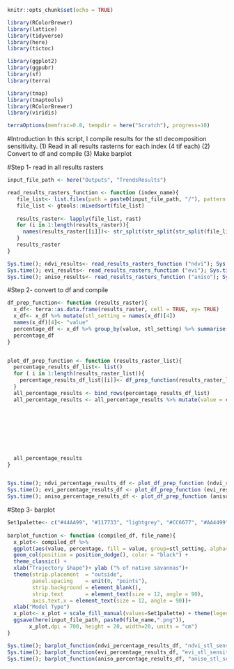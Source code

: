 ```r
knitr::opts_chunk$set(echo = TRUE)
```

```r
library(RColorBrewer)
library(lattice)
library(tidyverse)
library(here)
library(tictoc)

library(ggplot2)
library(ggpubr)
library(sf)
library(terra)

library(tmap)
library(tmaptools)
library(RColorBrewer)
library(viridis)

terraOptions(memfrac=0.8, tempdir = here("Scratch"), progress=10)
```
#Introduction
In this script, I compile results for the stl decomposition sensitivity. 
(1) Read in all results rasterns for each index (4 tif each)
(2) Convert to df and compile
(3) Make barplot 

#Step 1- read in all results rasters
```r
input_file_path <- here("Outputs", "TrendsResults")

read_results_rasters_function <- function (index_name){
   file_list<- list.files(path = paste0(input_file_path, "/"), pattern = paste0("*",index_name,"*"), all.files = T, full.names = T)
   file_list <- gtools::mixedsort(file_list)
   
   results_raster<- lapply(file_list, rast)
   for (i in 1:length(results_raster)){
     names(results_raster[[i]])<- str_split(str_split(str_split(file_list[i], "/")[[1]][9], ".tif")[[1]][1], "_")[[1]][2]
   }
   results_raster
}

Sys.time(); ndvi_results<- read_results_rasters_function ("ndvi"); Sys.time()
Sys.time(); evi_results<- read_results_rasters_function ("evi"); Sys.time()
Sys.time(); aniso_results<- read_results_rasters_function ("aniso"); Sys.time()
```

#Step 2- convert to df and compile 
```r
df_prep_function<- function (results_raster){
  x_df<- terra::as.data.frame(results_raster, cell = TRUE, xy= TRUE)
  x_df<- x_df %>% mutate(stl_setting = names(x_df)[4])
  names(x_df)[4]<- "value"
  percentage_df <- x_df %>% group_by(value, stl_setting) %>% summarise(count= n()) %>% mutate(percentage= (count/nrow(x_df))*100) 
  percentage_df
}


plot_df_prep_function <- function (results_raster_list){
  percentage_results_df_list<- list()
  for ( i in 1:length(results_raster_list)){
    percentage_results_df_list[[i]]<- df_prep_function(results_raster_list[[i]])
  }
  all_percentage_results <- bind_rows(percentage_results_df_list)
  all_percentage_results <- all_percentage_results %>% mutate(value = case_when(value== 1~ "Linear decrease",
                                                                                value==2~ "Linear increase",
                                                                                value==4~ "Step decrease",
                                                                                value==5~"Step increase",
                                                                                value==6~"Quadratic decrease (accelerated)",
                                                                                value==7~"Quadratic decrease (decelerated)",
                                                                                value==8~"Quadratic increase (accelerated)",
                                                                                value==9~"Quadratic increase (decelerated)",
                                                                                TRUE~"No trend"))
  all_percentage_results
}  


Sys.time(); ndvi_percentage_results_df <- plot_df_prep_function (ndvi_results); Sys.time()
Sys.time(); evi_percentage_results_df <- plot_df_prep_function (evi_results); Sys.time()
Sys.time(); aniso_percentage_results_df <- plot_df_prep_function (aniso_results); Sys.time()

```

#Step 3- barplot 
```r
Set1palette<- c("#44AA99", "#117733", "lightgrey", "#CC6677", "#AA4499", "#332288", "#DDCC77" , "#882255",  "#88CCEE")
                
barplot_function <- function (compiled_df, file_name){
  x_plot<- compiled_df %>% 
  ggplot(aes(value, percentage, fill = value, group=stl_setting, alpha=as.factor(stl_setting))) +
  geom_col(position = position_dodge(), color = "black") +
  theme_classic() +
  xlab("Trajectory Shape")+ ylab ("% of native savannas")+
  theme(strip.placement  = "outside",
        panel.spacing    = unit(0, "points"),
        strip.background = element_blank(),
        strip.text       = element_text(size = 12, angle = 90),
        axis.text.x = element_text(size = 12, angle = 90))+
  xlab("Model Type")
  x_plot<- x_plot + scale_fill_manual(values=Set1palette) + theme(legend.title=element_blank())
  ggsave(here(input_file_path, paste0(file_name,".png")),
       x_plot,dpi = 700, height = 20, width=20, units = "cm")
}

Sys.time(); barplot_function(ndvi_percentage_results_df, "ndvi_stl_sensitivity"); Sys.time()
Sys.time(); barplot_function(evi_percentage_results_df, "evi_stl_sensitivity"); Sys.time()
Sys.time(); barplot_function(aniso_percentage_results_df, "aniso_stl_sensitivity"); Sys.time()

```